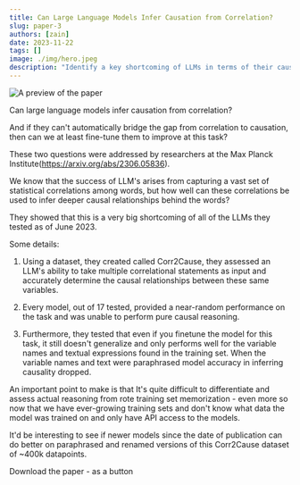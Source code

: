 ```yaml
---
title: Can Large Language Models Infer Causation from Correlation?
slug: paper-3
authors: [zain]
date: 2023-11-22
tags: []
image: ./img/hero.jpeg
description: "Identify a key shortcoming of LLMs in terms of their causal inference skills."
---
```

![A preview of the paper](./img/hero.jpeg)

<!-- truncate -->


Can large language models infer causation from correlation? 

And if they can't automatically bridge the gap from correlation to causation, then can we at least fine-tune them to improve at this task?

These two questions were addressed by researchers at the Max Planck Institute(https://arxiv.org/abs/2306.05836). 

We know that the success of LLM's arises from capturing a vast set of statistical correlations among words, but how well can these correlations be used to infer deeper causal relationships behind the words? 

They showed that this is a very big shortcoming of all of the LLMs they tested as of June 2023.

Some details:
1. Using a dataset, they created called Corr2Cause, they assessed an LLM's ability to take multiple correlational statements as input and accurately determine the causal relationships between these same variables.

2. Every model, out of 17 tested, provided a near-random performance on the task and was unable to perform pure causal reasoning. 

3. Furthermore, they tested that even if you finetune the model for this task, it still doesn't generalize and only performs well for the variable names and textual expressions found in the training set. When the variable names and text were paraphrased model accuracy in inferring causality dropped. 

An important point to make is that It's quite difficult to differentiate and assess actual reasoning from rote training set memorization - even more so now that we have ever-growing training sets and don't know what data the model was trained on and only have API access to the models. 

It'd be interesting to see if newer models since the date of publication can do better on paraphrased and renamed versions of this Corr2Cause dataset of ~400k datapoints.

<p>
  <DownloadButton link={require('./download/2306.05836.pdf').default}>Download the paper - as a button</DownloadButton>
</p>

<!-- We could create a specific template for Paper Review's -->

<WhatNext />
